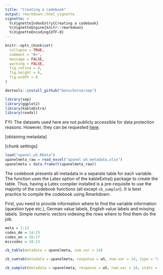```yaml
---
title: "Creating a codebook"
output: rmarkdown::html_vignette
vignette: >
  %\VignetteIndexEntry{Creating a codebook}
  %\VignetteEngine{knitr::rmarkdown}
  %\VignetteEncoding{UTF-8}
---
```


```r
knitr::opts_chunk$set(
  collapse = TRUE,
  comment = "#>",
  message = FALSE,
  warning = FALSE,
  fig.retina = 4,
  fig.height = 6, 
  fig.width = 8
)
```

```r
devtools::install_github("bonschorno/sep")
```

```r
library(sep)
library(ggplot2)
library(kableExtra)
library(readxl)
```

FYI: The datasets used here are not publicly accessible for data protection reasons. However, they can be requested [here](https://istp.ethz.ch/research/sep.html).

[obtaining metadata]

[chunk settings]


```r
load("upanel_w5.RData")
upanelmeta_raw = read_excel("upanel_w5_metadata.xlsx")
upanelmeta = data.frame(t(upanelmeta_raw))
```

The codebook presents all metadata in a separate table for each variable. The function uses the Latex option of the kableExtra() package to create the table. Thus, having a Latex compiler installed is a pre-requisite to use the majority of the codebook functions (all except `cb_sumplot`). It is best practice to compile the codebook using Rmarkdown. 

First, you need to provide information where to find the variable information (question type etc.), German value labels, English value labels and missing labels. Simple numeric vectors indexing the rows where to find them do the job. 

```r
meta = 1:13 
codes_de = 14:15 
codes_en = 16:17
miscodes = 18:23
```


```r
cb_table(metadata = upanelmeta, num.var = 14)
```

```r
cb_sumtab(metadata = upanelmeta, response = w5, num.var = 14, type = "numeric")
```

```r
cb_sumplot(metadata = upanelmeta, response = w5, num.var = 14, stats = "count")
```

